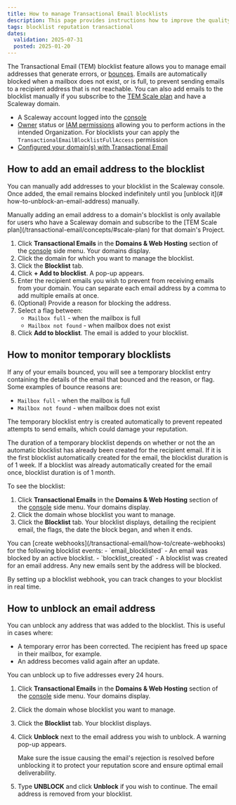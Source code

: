 ```yaml
---
title: How to manage Transactional Email blocklists
description: This page provides instructions how to improve the quality of your email deliveries and maintain your domain's reputation score with TEM blocklists.
tags: blocklist reputation transactional
dates:
  validation: 2025-07-31
  posted: 2025-01-20
---
```



The Transactional Email (TEM) blocklist feature allows you to manage email addresses that generate errors, or [bounces](/transactional-email/concepts/#hard-bounce). Emails are automatically blocked when a mailbox does not exist, or is full, to prevent sending emails to a recipient address that is not reachable. You can also add emails to the blocklist manually if you subscribe to the [TEM Scale plan](/transactional-email/concepts/#scale-plan) and have a Scaleway domain.

<Requirements />

- A Scaleway account logged into the [console](https://console.scaleway.com)
- [Owner](/iam/concepts/#owner) status or [IAM permissions](/iam/concepts/#permission) allowing you to perform actions in the intended Organization. For blocklists your can apply the `TransactionalEmailBlocklistFullAccess` permission
- [Configured your domain(s) with Transactional Email](/transactional-email/how-to/configure-domain-with-transactional-email/)

## How to add an email address to the blocklist

You can manually add addresses to your blocklist in the Scaleway console. Once added, the email remains blocked indefinitely until you [unblock it](# how-to-unblock-an-email-address) manually.

<Message type="important">
  Manually adding an email address to a domain's blocklist is only available for users who have a Scaleway domain and subscribe to the [TEM Scale plan](/transactional-email/concepts/#scale-plan) for that domain's Project.
</Message>

1. Click **Transactional Emails** in the **Domains & Web Hosting** section of the [console](https://console.scaleway.com/) side menu. Your domains display.
2. Click the domain for which you want to manage the blocklist.
3. Click the **Blocklist** tab.
4. Click **+ Add to blocklist**. A pop-up appears.
5. Enter the recipient emails you wish to prevent from receiving emails from your domain.
    <Message type="important">
      You can separate each email address by a comma to add multiple emails at once.
    </Message>
6. (Optional) Provide a reason for blocking the address.
7. Select a flag between:
    - `Mailbox full` - when the mailbox is full
    - `Mailbox not found` - when mailbox does not exist
8. Click **Add to blocklist**. The email is added to your blocklist.

## How to monitor temporary blocklists

If any of your emails bounced, you will see a temporary blocklist entry containing the details of the email that bounced and the reason, or flag. Some examples of bounce reasons are:

  - `Mailbox full` - when the mailbox is full
  - `Mailbox not found` - when mailbox does not exist

The temporary blocklist entry is created automatically to prevent repeated attempts to send emails, which could damage your reputation.

<Message type="important">
  The duration of a temporary blocklist depends on whether or not the an automatic blocklist has already been created for the recipient email. If it is the first blocklist automatically created for the email, the blocklist duration is of 1 week. If a blocklist was already automatically created for the email once, blocklist duration is of 1 month.
</Message>

To see the blocklist:

1. Click **Transactional Emails** in the **Domains & Web Hosting** section of the [console](https://console.scaleway.com/) side menu. Your domains display.
2. Click the domain whose blocklist you want to manage.
3. Click the **Blocklist** tab. Your blocklist displays, detailing the recipient email, the flags, the date the block began, and when it ends.

<Message type="tip">
  You can [create webhooks](/transactional-email/how-to/create-webhooks) for the following blocklist events:
    - `email_blocklisted` - An email was blocked by an active blocklist.
    - `blocklist_created` - A blocklist was created for an email address. Any new emails sent by the address will be blocked.

  By setting up a blocklist webhook, you can track changes to your blocklist in real time.
</Message>

## How to unblock an email address

You can unblock any address that was added to the blocklist. This is useful in cases where:

- A temporary error has been corrected. The recipient has freed up space in their mailbox, for example.
- An address becomes valid again after an update.

<Message type="note">
  You can unblock up to five addresses every 24 hours.
</Message>

1. Click **Transactional Emails** in the **Domains & Web Hosting** section of the [console](https://console.scaleway.com/) side menu. Your domains display.
2. Click the domain whose blocklist you want to manage.
3. Click the **Blocklist** tab. Your blocklist displays.
4. Click **Unblock** next to the email address you wish to unblock. A warning pop-up appears.

    <Message type="important">
      Make sure the issue causing the email's rejection is resolved before unblocking it to protect your reputation score and ensure optimal email deliverability.
    </Message>
5. Type **UNBLOCK** and click **Unblock** if you wish to continue.
    The email address is removed from your blocklist.
